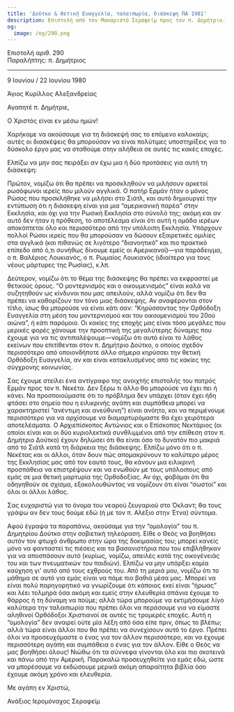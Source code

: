```yaml
---
title: 'Δούτκο & θετική Ευαγγελία, ταλαιπωρία, διάσκεψη ΠΑ 1981'
description: Επιστολή από τον Μακαριστό Σεραφείμ προς τον π. Δημήτριο.
og:
  image: /og/290.png
---
```


<div style={{textAlign:'right', fontFamily:'monospace'}}>Επιστολή αριθ. 290</div>
<div style={{textAlign:'left', fontFamily:'monospace'}}>Παραλήπτης: π. Δημήτριος</div>

---

9 Ιουνίου / 22 Ιουνίου 1980

Άγιος Κυρίλλος Αλεξανδρείας

Αγαπητέ π. Δημήτριε,

Ο Χριστός είναι εν μέσω ημών!

Χαρήκαμε να ακούσουμε για τη διάσκεψή σας το επόμενο καλοκαίρι; αυτές οι διασκέψεις θα μπορούσαν να είναι πολύτιμες υποστηρίξεις για το δύσκολο έργο μας να σταθούμε στην αλήθεια σε αυτές τις κακές εποχές.

Ελπίζω να μην σας πειράξει αν έχω μια ή δύο προτάσεις για αυτή τη διάσκεψη:

Πρώτον, νομίζω ότι θα πρέπει να προσκληθούν να μιλήσουν αρκετοί ρωσόφωνοι ιερείς που μιλούν αγγλικά. Ο πατήρ Ερμάν ήταν ο μόνος Ρώσος που προσκλήθηκε να μιλήσει στο Σιάτλ, και αυτό δημιουργεί την εντύπωση ότι η διάσκεψη είναι για μια “αμερικανική παρέα” στην Εκκλησία, και όχι για την Ρωσική Εκκλησία στο σύνολό της; ακόμη και αν αυτό δεν ήταν η πρόθεση, το αποτέλεσμα είναι ότι αυτή η ομάδα ιερέων αποκόπτεται όλο και περισσότερο από την υπόλοιπη Εκκλησία. Υπάρχουν πολλοί Ρώσοι ιερείς που θα μπορούσαν να δώσουν εξαιρετικές ομιλίες στα αγγλικά (και πιθανώς σε λιγότερο “διανοητικό” και πιο πρακτικό επίπεδο από ό,τι συνήθως δίνουμε εμείς οι Αμερικανοί)—για παράδειγμα, ο π. Βαλέριος Λουκιανός, ο π. Ρωμαίος Λουκιανός (ιδιαίτερα για τους νέους μάρτυρες της Ρωσίας), κ.λπ.

Δεύτερον, νομίζω ότι το θέμα της διάσκεψης θα πρέπει να εκφραστεί με θετικούς όρους. “Ο μοντερνισμός και ο οικουμενισμός” είναι καλά να συζητηθούν ως κίνδυνοι που μας απειλούν, αλλά νομίζω ότι δεν θα πρέπει να καθορίζουν τον τόνο μιας διάσκεψης. Αν αναφέρονται στον τίτλο, ίσως θα μπορούσε να είναι κάτι σαν: “Κηρύσσοντας την Ορθόδοξη Ευαγγελία στη μέση του μοντερνισμού και του οικουμενισμού του 20ού αιώνα”, ή κάτι παρόμοιο. Οι κακίες της εποχής μας είναι τόσο μεγάλες που μερικές φορές χάνουμε την προοπτική της μεγαλύτερης δύναμης που έχουμε για να τις αντιπαλέψουμε—νομίζω ότι αυτό είναι το λάθος εκείνων που επιτίθενται στον π. Δημήτριο Δούτκο, ο οποίος σχεδόν περισσότερο από οποιονδήποτε άλλο σήμερα κηρύσσει την θετική Ορθόδοξη Ευαγγελία, αν και είναι κατακλυσμένος από τις κακίες της σύγχρονης κοινωνίας.

Σας έχουμε στείλει ένα αντίγραφο της ανοιχτής επιστολής του πατρός Ερμάν προς τον π. Νεκέτα. Δεν ξέρω τι άλλο θα μπορούσε να έχει πει ή κάνει. Να προσποιούμαστε ότι το πρόβλημα δεν υπάρχει (όταν έχει ήδη φτάσει στο σημείο που η ειλικρινής αγάπη και συμπάθεια μπορεί να χαρακτηριστεί “ανέντιμη και ανεύθυνη”) είναι ανόητο, και να περιμένουμε περισσότερο για να αρχίσουμε να διαμαρτυρόμαστε θα έχει χειρότερα αποτελέσματα. Ο Αρχιεπίσκοπος Αντώνιος και ο Επίσκοπος Νεκτάριος (οι οποίοι είναι και οι δύο κυριολεκτικά συνθλιμμένοι από την επίθεση στον π. Δημήτριο Δούτκο) έχουν δηλώσει ότι θα είναι όσο το δυνατόν πιο μακριά από το Σιάτλ κατά τη διάρκεια της διάσκεψης. Ελπίζω μόνο ότι ο π. Νεκέτας και οι άλλοι, όταν δουν πώς απομακρύνουν το καλύτερο μέρος της Εκκλησίας μας από τον εαυτό τους, θα κάνουν μια ειλικρινή προσπάθεια να επιστρέψουν και να ενωθούν με τους υπόλοιπους από εμάς σε μια θετική μαρτυρία της Ορθοδοξίας. Αν όχι, φοβάμαι ότι θα οδηγηθούν σε σχίσμα, εξακολουθώντας να νομίζουν ότι είναι “σωστοί” και όλοι οι άλλοι λάθος.

Σας ευχαριστώ για το όνομα του νεαρού ζευγαριού στο Όκλαντ; θα τους γράψω αν δεν τους δούμε εδώ (ή με τον π. Αλέξιο στην Έτνα) σύντομα.

Αφού έγραψα τα παραπάνω, ακούσαμε για την “ομολογία” του π. Δημητρίου Δούτκο στην σοβιετική τηλεόραση. Είθε ο Θεός να βοηθήσει αυτόν τον φτωχό άνθρωπο στην ώρα της δοκιμασίας του; μπορεί κανείς μόνο να φανταστεί τις πιέσεις και τα βασανιστήρια που του επιβλήθηκαν για να αποσπάσουν αυτό (κυρίως, νομίζω, απειλές κατά της οικογένειάς του και των πνευματικών του παιδιών). Ελπίζω να μην υπάρξει καμία καύχηση γι' αυτό από τους εχθρούς του. Από τη μεριά μου, νομίζω ότι το μάθημα σε αυτό για εμάς είναι να πάμε πιο βαθιά μέσα μας. Μπορεί να είναι πολύ παρηγορητικό να γνωρίζουμε ότι κάποιος εκεί είναι “ήρωας” και λέει τολμηρά όσα ακόμη και εμείς στην ελευθερία σπάνια έχουμε το θάρρος ή τη δύναμη να πούμε; αλλά τώρα μπορούμε να εκτιμήσουμε λίγο καλύτερα την ταλαιπωρία που πρέπει όλοι να περάσουμε για να είμαστε αληθινοί Ορθόδοξοι Χριστιανοί σε αυτές τις τρομερές εποχές. Αυτή η “ομολογία” δεν αναιρεί ούτε μία λέξη από όσα είπε πριν, όπως το βλέπω; αλλά τώρα είναι άλλοι που θα πρέπει να συνεχίσουν αυτό το έργο. Πρέπει όλοι να προσευχόμαστε ο ένας για τον άλλον περισσότερο, και να έχουμε περισσότερη αγάπη και συμπάθεια ο ένας για τον άλλον. Είθε ο Θεός να μας βοηθήσει όλους! Νιώθω ότι τα σύννεφα γίνονται όλο και πιο σκοτεινά και πάνω από την Αμερική. Παρακαλώ προσευχηθείτε για εμάς εδώ, ώστε να μπορέσουμε να εκδώσουμε μερικά ακόμη απαραίτητα βιβλία όσο έχουμε ακόμη χρόνο και ελευθερία.

Με αγάπη εν Χριστώ,

Ανάξιος Ιερομόναχος Σεραφείμ